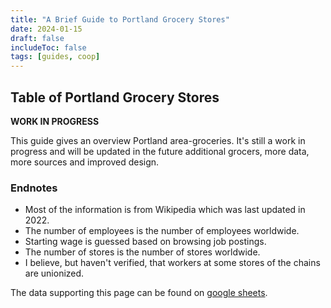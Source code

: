 ```yaml
---
title: "A Brief Guide to Portland Grocery Stores"
date: 2024-01-15
draft: false
includeToc: false
tags: [guides, coop]
---
```



## Table of Portland Grocery Stores

<strong>WORK IN PROGRESS</strong>
<p>
  This guide gives an overview Portland area-groceries. It's still a work in
  progress and will be updated in the future additional grocers, more data, more
  sources and improved design.
</p>
<Groceries />

<h3>Endnotes</h3>

<ul>
  <li>Most of the information is from Wikipedia which was last updated in 2022.</li>
  <li>The number of employees is the number of employees worldwide.</li>
  <li>Starting wage is guessed based on browsing job postings.</li>
  <li>The number of stores is the number of stores worldwide.</li>
  <li>I believe, but haven't verified, that workers at some stores of the chains
    are unionized. </li>
</ul>

The data supporting this page can be found on <a href="https://docs.google.com/spreadsheets/d/1Q31kIPVKB0yXY3kREschVt_ezv8blleyCWa10wW4vfs/edit?usp=sharing">google sheets</a>.
